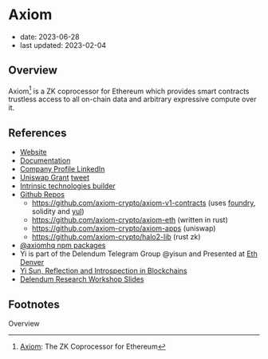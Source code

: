 # Axiom

- date: 2023-06-28
- last updated: 2023-02-04

## Overview

Axiom[^ov-1] is a ZK coprocessor for Ethereum which provides smart contracts trustless access to all on-chain data and arbitrary expressive compute over it.

## References

- [Website](https://www.axiom.xyz/)
- [Documentation](https://docs.axiom.xyz/)
- [Company Profile LinkedIn](https://www.linkedin.com/company/axiom-xyz/about/)
- [Uniswap Grant](https://hackmd.io/@yisun/H1e6U42Ps) [tweet](https://twitter.com/UniswapFND/status/1617895640415207424?lang=en)
- [Intrinsic technologies builder](https://gen.xyz/blog/axiomxyz)
- [Github Repos](https://github.com/axiom-crypto)
  - https://github.com/axiom-crypto/axiom-v1-contracts (uses [foundry](https://book.getfoundry.sh/), solidity and [yul](https://medium.com/@jtriley15/yul-vs-solidity-contract-comparison-2b6d9e9dc833))
  - https://github.com/axiom-crypto/axiom-eth (written in rust)
  - https://github.com/axiom-crypto/axiom-apps (uniswap)
  - https://github.com/axiom-crypto/halo2-lib (rust zk)
- [@axiomhq npm packages](https://www.npmjs.com/search?q=%40axiomhq)
- Yi is part of the Delendum Telegram Group @yisun and Presented at [Eth Denver](https://twitter.com/axiom_xyz/status/1630960864479027200)
- [Yi Sun, Reflection and Introspection in Blockchains](https://www.youtube.com/watch?v=05uv3hsH6oA)
- [Delendum Research Workshop Slides](https://drive.google.com/drive/folders/15Ih1B4Pjr-oorAa33qlAgVH5klCHwSG3)

## Footnotes

Overview
[^ov-1]: [Axiom](https://www.axiom.xyz/): The ZK Coprocessor for Ethereum
